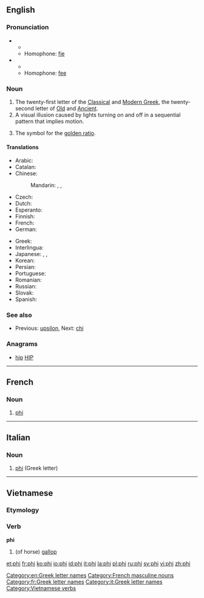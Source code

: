 ==English==
{{wikipedia}}
{{letter disp2| upsilon| [[image:Greek_uc_phi.png|36px]] [[image:Greek_lc_phi.png|27px]] | chi| φεῖ | Φ | φ }}

===Pronunciation===
* {{IPA|/faɪ/}}
** {{rhymes|aɪ}}
** Homophone: [[fie]]
* {{IPA|/fiː/}}
** {{rhymes|iː}}
** Homophone: [[fee]]

===Noun===
{{en-noun}}

# The twenty-first letter of the [[Classical Greek|Classical]] and [[Modern Greek]], the twenty-second letter of [[Old Greek|Old]] and [[Ancient Greek|Ancient]].
# A visual illusion caused by lights turning on and off in a sequential pattern that implies motion.
# {{mathematics}} The symbol for the [[golden ratio]].

====Translations====
{{trans-top|Greek letter}}
* Arabic: {{t|ar|فاي|m|tr=fay|sc=Arab}}
* Catalan: {{t+|ca|fi|f}}
* Chinese:
*: Mandarin: {{t|zh|弗愛|sc=Hani}}, {{t|zh|佛爱|tr=fú'ài|sc=Hani}}, {{t|zh|斐|tr=fěi|sc=Hani}}
* Czech: {{t|cs|fí|n}}
* Dutch: {{t-|nl|phi|m|f}}
* Esperanto: {{t|eo|fio}}
* Finnish: {{t+|fi|fii}}
* French: {{t+|fr|phi|m}}
* German: {{t|de|Phi|n}}
{{trans-mid}}
* Greek: {{t|el|φι|n|tr=fi|sc=Grek}}
* Interlingua: {{t|ia|phi}}
* Japanese: {{t|ja|ファイ|tr=fai|sc=Jpan}}, {{t|ja|フィ|tr=fi|sc=Jpan}}, {{t|ja|ピー|tr=pī|sc=Jpan}}
* Korean: {{t|ko|피|tr=pi|sc=Kore}}
* Persian: {{t|fa|فی|tr=fi|sc=fa-Arab}}
* Portuguese: {{t+|pt|fi|m}}
* Romanian: {{t+|ro|fi}}
* Russian: {{t|ru|фи|tr=fi|sc=Cyrl}} {{indeclinable}}
* Slovak: {{t|sk|fí}}
* Spanish: {{t+|es|fi|f}}
{{trans-bottom}}

===See also===
* {{sense|Greek letter}}  Previous: [[upsilon]], Next: [[chi]]

===Anagrams===
* [[hip#English|hip]] [[HIP#English|HIP]]

[[Category:en:Greek letter names]]

----

==French==

===Noun===
{{fr-noun-inv|m}}

# [[#English|phi]] {{gloss|Greek letter}}

[[Category:French masculine nouns]]
[[Category:fr:Greek letter names]]

----

==Italian==

===Noun===
{{wikipedia|lang=it}}
{{head|it|noun}} {{m|inv}}

# [[#English|phi]] (Greek letter)

[[Category:it:Greek letter names]]

----

==Vietnamese==

===Etymology===
{{rfe|lang=vi}}

===Verb===
'''phi'''

# (of horse) [[gallop]]

{{attention|vi}}

[[Category:Vietnamese verbs]]

[[et:phi]]
[[fr:phi]]
[[ko:phi]]
[[io:phi]]
[[id:phi]]
[[it:phi]]
[[la:phi]]
[[pl:phi]]
[[ru:phi]]
[[sv:phi]]
[[vi:phi]]
[[zh:phi]]